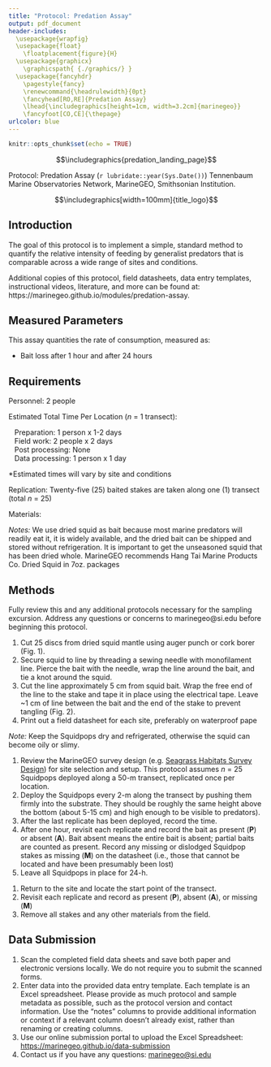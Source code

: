 ```yaml
---
title: "Protocol: Predation Assay"
output: pdf_document
header-includes: 
  \usepackage{wrapfig}
  \usepackage{float}
    \floatplacement{figure}{H}
  \usepackage{graphicx}
    \graphicspath{ {./graphics/} }
  \usepackage{fancyhdr}
    \pagestyle{fancy}
    \renewcommand{\headrulewidth}{0pt}
    \fancyhead[RO,RE]{Predation Assay}
    \lhead{\includegraphics[height=1cm, width=3.2cm]{marinegeo}}
    \fancyfoot[CO,CE]{\thepage}
urlcolor: blue
---
```


```r
knitr::opts_chunk$set(echo = TRUE)
```

\noindent\rule{\textwidth}{0.4pt}

$$\includegraphics{predation_landing_page}$$

\underline{How to cite this work:} Protocol: Predation Assay (`r lubridate::year(Sys.Date())`) Tennenbaum Marine Observatories Network, MarineGEO, Smithsonian Institution.

\vspace{\baselineskip}

$$\includegraphics[width=100mm]{title_logo}$$

\thispagestyle{empty}
\clearpage
\pagenumbering{arabic}

\noindent\rule{\textwidth}{0.4pt} 

## Introduction

The goal of this protocol is to implement a simple, standard method to quantify the relative intensity of feeding by generalist predators that is comparable across a wide range of sites and conditions.

Additional copies of this protocol, field datasheets, data entry templates, instructional videos, literature, and more can be found at: https://marinegeo.github.io/modules/predation-assay.  

\noindent\rule{\textwidth}{0.4pt}

## Measured Parameters

This assay quantities the rate of consumption, measured as:

* Bait loss after 1 hour and after 24 hours  

\noindent\rule{\textwidth}{0.4pt}

## Requirements

Personnel: 2 people

Estimated Total Time Per Location (*n* = 1 transect):

|    Preparation: 1 person x 1-2 days
|    Field work: 2 people x 2 days
|    Post processing: None
|    Data processing: 1 person x 1 day

*Estimated times will vary by site and conditions

Replication: Twenty-five (25) baited stakes are taken along one (1) transect (total *n* = 25)

Materials: 

\underline{Survey Design:}

\renewcommand{\labelitemi}{$\square$}
\setlength{\parskip}{0.1em}
\begin{itemize}
  \item 1 50-m metric transect tape
  \item Hand-help GPS unit
  \item 2 PVC marker poles (diameter and length as needed) 
\end{itemize}
\vspace{\baselineskip}

\underline{Fieldwork:}

\renewcommand{\labelitemi}{$\square$}
\setlength{\parskip}{0.1em}
\begin{itemize}
  \item Dried squid mantle 
  \item 13-mm diameter auger punch or cork borer 
  \item Scissors
  \item Sewing needle (or other thin, sharp tool)
  \item Thin monofilament line (2-10 lb test)
  \item Electrical tape (1 roll)
  \item 25 fiberglass garden stakes (30-50 cm in length)
\end{itemize}
\vspace{\baselineskip}

*Notes:* We use dried squid as bait because most marine predators will readily eat it, it is widely available, and the dried bait can be shipped and stored without refrigeration. It is important to get the unseasoned squid that has been dried whole. MarineGEO recommends Hang Tai Marine Products Co. Dried Squid in 7oz. packages

\noindent\rule{\textwidth}{0.4pt}

## Methods

\begin{wrapfigure}{r}{0.32\textwidth}
  \begin{center}
    \includegraphics[width=0.32\textwidth]{making_squidpops}
  \end{center}
  \setlength{\belowcaptionskip}{-20pt}
  \caption{'Squidpop' baits are discs cut from mantle of dried squid using a cork borer or auger punch.}
\end{wrapfigure}
\paragraph{}

Fully review this and any additional protocols necessary for the sampling excursion. Address any questions or concerns to marinegeo@si.edu before beginning this protocol.
\vspace{\baselineskip}

\underline{Preparation:}

1. Cut 25 discs from dried squid mantle using auger punch or cork borer (Fig. 1).
2. Secure squid to line by threading a sewing needle with monofilament line. Pierce the bait with the needle, wrap the line around the bait, and tie a knot around the squid.
3. Cut the line approximately 5 cm from squid bait. Wrap the free end of the line to the stake and tape it in place using the electrical tape. Leave ~1 cm of line between the bait and the end of the stake to prevent tangling (Fig. 2).
4. Print out a field datasheet for each site, preferably on waterproof pape

*Note:* Keep the Squidpops dry and refrigerated, otherwise the squid can become oily or slimy.  

\vspace{\baselineskip}

\begin{wrapfigure}{r}{0.32\textwidth}
  \begin{center}
    \vspace{5mm}
    \includegraphics[width=0.32\textwidth]{squidpop_sticks}
  \end{center}
  \vspace{-5mm}
  \caption{Final 'squidpops' ready for deployment.}
\end{wrapfigure}

\underline{Fieldwork: Day 1}

1. Review the MarineGEO survey design (e.g. [Seagrass Habitats Survey Design](https://marinegeo.github.io/seagrass)) for site selection and setup. This protocol assumes *n* = 25 Squidpops deployed along a 50-m transect, replicated once per location.
2. Deploy the Squidpops every 2-m along the transect by pushing them firmly into the substrate. They should be roughly the same height above the bottom (about 5-15 cm) and high enough to be visible to predators).
3. After the last replicate has been deployed, record the time.
4. After one hour, revisit each replicate and record the bait as present (**P**) or absent (**A**). Bait absent means the entire bait is absent; partial baits are counted as present. Record any missing or dislodged Squidpop stakes as missing (**M**) on the datasheet (i.e., those that cannot be located and have been presumably been lost)  
5. Leave all Squidpops in place for 24-h. 
\vspace{\baselineskip}

\underline{Fieldwork: Day 2}

1. Return to the site and locate the start point of the transect.
2. Revisit each replicate and record as present (**P**), absent (**A**), or missing (**M**) 
3. Remove all stakes and any other materials from the field. 

\noindent\rule{\textwidth}{0.4pt}

## Data Submission

1.  Scan the completed field data sheets and save both paper and electronic versions locally. We do not require you to submit the scanned forms.
2.  Enter data into the provided data entry template. Each template is an Excel spreadsheet. Please provide as much protocol and sample metadata as possible, such as the protocol version and contact information. Use the “notes” columns to provide additional information or context if a relevant column doesn’t already exist, rather than renaming or creating columns.
3.  Use our online submission portal to upload the Excel Spreadsheet: [https://marinegeo.github.io/data-submission](https://marinegeo.github.io/data-submission)
4.  Contact us if you have any questions: [marinegeo@si.edu](mailto:marinegeo@si.edu)

